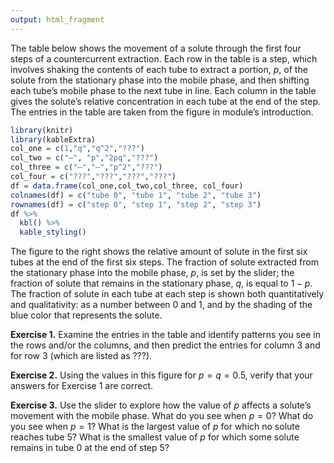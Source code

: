 ```yaml
---
output: html_fragment
---
```


<!-- text for activity 1 -->

The table below shows the movement of a solute through the first four steps of a countercurrent extraction. Each row in the table is a step, which involves shaking the contents of each tube to extract a portion, *p*, of the solute from the stationary phase into the mobile phase, and then shifting each tube's mobile phase to the next tube in line. Each column in the table gives the solute's relative concentration in each tube at the end of the step. The entries in the table are taken from the figure in module's introduction.

```r
library(knitr)
library(kableExtra)
col_one = c(1,"q","q^2","???")
col_two = c("—", "p","2pq","???")
col_three = c("—","—","p^2","???")
col_four = c("???","???","???","???")
df = data.frame(col_one,col_two,col_three, col_four)
colnames(df) = c("tube 0", "tube 1", "tube 2", "tube 3")
rownames(df) = c("step 0", "step 1", "step 2", "step 3")
df %>%
  kbl() %>%
  kable_styling()
```

The figure to the right shows the relative amount of solute in the first six tubes at the end of the first six steps. The fraction of solute extracted from the stationary phase into the mobile phase, *p*, is set by the slider; the fraction of solute that remains in the stationary phase, *q*, is equal to $1-p$. The fraction of solute in each tube at each step is shown both quantitatively and qualitativity: as a number between 0 and 1, and by the shading of the blue color that represents the solute.

**Exercise 1.** Examine the entries in the table and identify patterns you see in the rows and/or the columns, and then predict the entries for column 3 and for row 3 (which are listed as ???).

**Exercise 2.** Using the values in this figure for $p = q = 0.5$, verify that your answers for Exercise 1 are correct.

**Exercise 3.** Use the slider to explore how the value of *p* affects a solute's movement with the mobile phase. What do you see when $p = 0$? What do you see when $p = 1$? What is the largest value of *p* for which no solute reaches tube 5? What is the smallest value of *p* for which some solute remains in tube 0 at the end of step 5?


